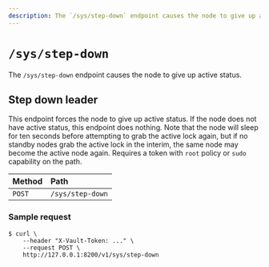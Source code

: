 ```yaml
---
description: The `/sys/step-down` endpoint causes the node to give up active status.
---
```


# `/sys/step-down`

The `/sys/step-down` endpoint causes the node to give up active status.

## Step down leader

This endpoint forces the node to give up active status. If the node does not
have active status, this endpoint does nothing. Note that the node will sleep
for ten seconds before attempting to grab the active lock again, but if no
standby nodes grab the active lock in the interim, the same node may become the
active node again. Requires a token with `root` policy or `sudo` capability on
the path.

| Method | Path             |
| :----- | :--------------- |
| `POST` | `/sys/step-down` |

### Sample request

```shell-session
$ curl \
    --header "X-Vault-Token: ..." \
    --request POST \
    http://127.0.0.1:8200/v1/sys/step-down
```

